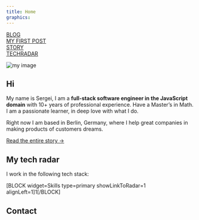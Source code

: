 ```yaml
---
title: Home
graphics:
---
```



<Effect>
<Container>

[BLOG](/blog)<br />
[MY FIRST POST](/blog/my-first-post)<br />
[STORY](/story)<br />
[TECHRADAR](/techradar)<br />

</Container>
</Effect>
<Effect>

![my image](/assets/single.jpg)

</Effect>
<Effect>

<Container>

## Hi

My name is Sergei, I am a **full-stack software engineer in the JavaScript domain** with 10+ years of professional experience. Have a Master’s in Math. I am a passionate learner, in deep love with what I do.

Right now I am based in Berlin, Germany, where I help great companies in making products of customers dreams.

[Read the entire story &rarr;](/story)

## My tech radar

I work in the following tech stack:

[BLOCK widget=Skills type=primary showLinkToRadar=1 alignLeft=1]1[/BLOCK]

## Contact

</Container>
</Effect>
